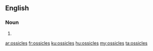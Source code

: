 ==English==

===Noun===
{{head|en}}

# {{plural of|ossicle}}

[[ar:ossicles]]
[[fr:ossicles]]
[[ku:ossicles]]
[[hu:ossicles]]
[[my:ossicles]]
[[ta:ossicles]]